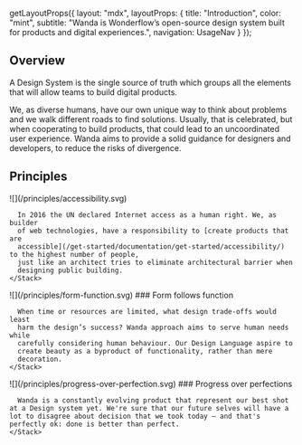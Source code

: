 
  getLayoutProps({
    layout: "mdx",
    layoutProps: {
      title: "Introduction",
      color: "mint",
      subtitle:
        "Wanda is Wonderflow’s open-source design system built for products and digital experiences.",
      navigation: UsageNav
    }
  });

## Overview

A Design System is the single source of truth which groups all the elements that will allow teams to build digital products.

We, as diverse humans, have our own unique way to think about problems and we walk different roads to find solutions. Usually, that is celebrated, but when cooperating to build products, that could lead to an uncoordinated user experience. Wanda aims to provide a solid guidance for designers and developers, to reduce the risks of divergence.

## Principles

<Stack rowGap={80}>
  <Stack direction="row" fill={false} columnGap={40} rowGap={40} wrap>
    ![](/principles/accessibility.svg)
    <Stack rowGap={32} style={{maxWidth: '43ch'}}>
      <Title level="3">Accessibility</Title>

      In 2016 the UN declared Internet access as a human right. We, as builder
      of web technologies, have a responsibility to [create products that are
      accessible](/get-started/documentation/get-started/accessibility/) to the highest number of people,
      just like an architect tries to eliminate architectural barrier when
      designing public building.
    </Stack>
  </Stack>

  <Stack direction="row" fill={false} columnGap={40} rowGap={40} wrap>
    ![](/principles/form-function.svg)
    <Stack rowGap={32} style={{maxWidth: '43ch'}}>
      ### Form follows function

      When time or resources are limited, what design trade-offs would least
      harm the design’s success? Wanda approach aims to serve human needs while
      carefully considering human behaviour. Our Design Language aspire to
      create beauty as a byproduct of functionality, rather than mere
      decoration.
    </Stack>
  </Stack>

  <Stack direction="row" fill={false} columnGap={40} rowGap={40} wrap>
    ![](/principles/progress-over-perfection.svg)
    <Stack rowGap={32} style={{maxWidth: '43ch'}}>
      ### Progress over perfections

      Wanda is a constantly evolving product that represent our best shot at a Design system yet. We're sure that our future selves will have a lot to disagree about decision that we took today — and that's perfectly ok: done is better than perfect.
    </Stack>
  </Stack>
</Stack>
